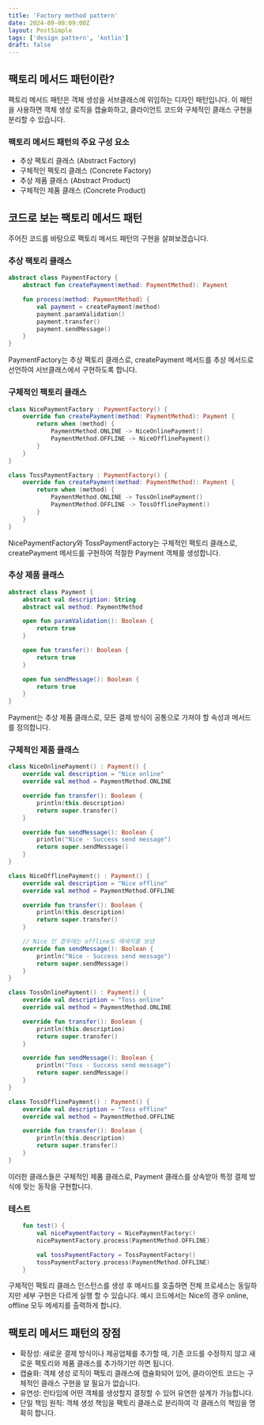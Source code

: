 ```yaml
---
title: 'Factory method pattern'
date: 2024-09-08:09:00Z
layout: PostSimple
tags: ['design pattern', 'kotlin']
draft: false
---
```


## 팩토리 메서드 패턴이란?

팩토리 메서드 패턴은 객체 생성을 서브클래스에 위임하는 디자인 패턴입니다. 이 패턴을 사용하면 객체 생성 로직을 캡슐화하고, 클라이언트 코드와 구체적인 클래스 구현을 분리할 수 있습니다.

### 팩토리 메서드 패턴의 주요 구성 요소

- 추상 팩토리 클래스 (Abstract Factory)
- 구체적인 팩토리 클래스 (Concrete Factory)
- 추상 제품 클래스 (Abstract Product)
- 구체적인 제품 클래스 (Concrete Product)

## 코드로 보는 팩토리 메서드 패턴

주어진 코드를 바탕으로 팩토리 메서드 패턴의 구현을 살펴보겠습니다.

### 추상 팩토리 클래스

```kotlin
abstract class PaymentFactory {
    abstract fun createPayment(method: PaymentMethod): Payment

    fun process(method: PaymentMethod) {
        val payment = createPayment(method)
        payment.paramValidation()
        payment.transfer()
        payment.sendMessage()
    }
}
```

PaymentFactory는 추상 팩토리 클래스로, createPayment 메서드를 추상 메서드로 선언하여 서브클래스에서 구현하도록 합니다.

### 구체적인 팩토리 클래스

```kotlin
class NicePaymentFactory : PaymentFactory() {
    override fun createPayment(method: PaymentMethod): Payment {
        return when (method) {
            PaymentMethod.ONLINE -> NiceOnlinePayment()
            PaymentMethod.OFFLINE -> NiceOfflinePayment()
        }
    }
}

class TossPaymentFactory : PaymentFactory() {
    override fun createPayment(method: PaymentMethod): Payment {
        return when (method) {
            PaymentMethod.ONLINE -> TossOnlinePayment()
            PaymentMethod.OFFLINE -> TossOfflinePayment()
        }
    }
}
```

NicePaymentFactory와 TossPaymentFactory는 구체적인 팩토리 클래스로, createPayment 메서드를 구현하여 적절한 Payment 객체를 생성합니다.

### 추상 제품 클래스

```kotlin
abstract class Payment {
    abstract val description: String
    abstract val method: PaymentMethod

    open fun paramValidation(): Boolean {
        return true
    }

    open fun transfer(): Boolean {
        return true
    }

    open fun sendMessage(): Boolean {
        return true
    }
}
```

Payment는 추상 제품 클래스로, 모든 결제 방식이 공통으로 가져야 할 속성과 메서드를 정의합니다.

### 구체적인 제품 클래스

```kotlin
class NiceOnlinePayment() : Payment() {
    override val description = "Nice online"
    override val method = PaymentMethod.ONLINE

    override fun transfer(): Boolean {
        println(this.description)
        return super.transfer()
    }

    override fun sendMessage(): Boolean {
        println("Nice - Success send message")
        return super.sendMessage()
    }
}

class NiceOfflinePayment() : Payment() {
    override val description = "Nice offline"
    override val method = PaymentMethod.OFFLINE

    override fun transfer(): Boolean {
        println(this.description)
        return super.transfer()
    }

    // Nice 인 경우에는 offline도 메세지를 보냄
    override fun sendMessage(): Boolean {
        println("Nice - Success send message")
        return super.sendMessage()
    }
}

class TossOnlinePayment() : Payment() {
    override val description = "Toss online"
    override val method = PaymentMethod.ONLINE

    override fun transfer(): Boolean {
        println(this.description)
        return super.transfer()
    }

    override fun sendMessage(): Boolean {
        println("Toss - Success send message")
        return super.sendMessage()
    }
}

class TossOfflinePayment() : Payment() {
    override val description = "Toss offline"
    override val method = PaymentMethod.OFFLINE

    override fun transfer(): Boolean {
        println(this.description)
        return super.transfer()
    }
}
```

이러한 클래스들은 구체적인 제품 클래스로, Payment 클래스를 상속받아 특정 결제 방식에 맞는 동작을 구현합니다.

### 테스트

```kotlin
    fun test() {
        val nicePaymentFactory = NicePaymentFactory()
        nicePaymentFactory.process(PaymentMethod.OFFLINE)

        val tossPaymentFactory = TossPaymentFactory()
        tossPaymentFactory.process(PaymentMethod.OFFLINE)
    }
```

구체적인 팩토리 클래스 인스턴스를 생성 후 메서드를 호출하면 전체 프로세스는 동일하지만 세부 구현은 다르게 실행 할 수 있습니다.
예시 코드에서는 Nice의 경우 online, offline 모두 메세지를 출력하게 합니다.

## 팩토리 메서드 패턴의 장점

- 확장성: 새로운 결제 방식이나 제공업체를 추가할 때, 기존 코드를 수정하지 않고 새로운 팩토리와 제품 클래스를 추가하기만 하면 됩니다.
- 캡슐화: 객체 생성 로직이 팩토리 클래스에 캡슐화되어 있어, 클라이언트 코드는 구체적인 클래스 구현을 알 필요가 없습니다.
- 유연성: 런타임에 어떤 객체를 생성할지 결정할 수 있어 유연한 설계가 가능합니다.
- 단일 책임 원칙: 객체 생성 책임을 팩토리 클래스로 분리하여 각 클래스의 책임을 명확히 합니다.
